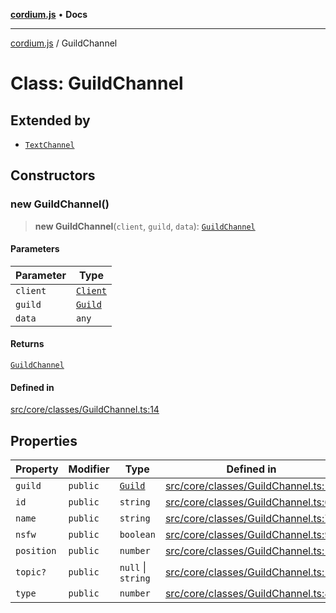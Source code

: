 [**cordium.js**](../README.mdx) • **Docs**

***

[cordium.js](../globals.mdx) / GuildChannel

# Class: GuildChannel

## Extended by

- [`TextChannel`](TextChannel.mdx)

## Constructors

### new GuildChannel()

> **new GuildChannel**(`client`, `guild`, `data`): [`GuildChannel`](GuildChannel.mdx)

#### Parameters

| Parameter | Type |
| ------ | ------ |
| `client` | [`Client`](Client.mdx) |
| `guild` | [`Guild`](Guild.mdx) |
| `data` | `any` |

#### Returns

[`GuildChannel`](GuildChannel.mdx)

#### Defined in

[src/core/classes/GuildChannel.ts:14](https://github.com/devdimer/cordium.js/blob/e371e1ca62e6613420e96362d2170ac2af18a382/src/core/classes/GuildChannel.ts#L14)

## Properties

| Property | Modifier | Type | Defined in |
| ------ | ------ | ------ | ------ |
| `guild` | `public` | [`Guild`](Guild.mdx) | [src/core/classes/GuildChannel.ts:12](https://github.com/devdimer/cordium.js/blob/e371e1ca62e6613420e96362d2170ac2af18a382/src/core/classes/GuildChannel.ts#L12) |
| `id` | `public` | `string` | [src/core/classes/GuildChannel.ts:6](https://github.com/devdimer/cordium.js/blob/e371e1ca62e6613420e96362d2170ac2af18a382/src/core/classes/GuildChannel.ts#L6) |
| `name` | `public` | `string` | [src/core/classes/GuildChannel.ts:7](https://github.com/devdimer/cordium.js/blob/e371e1ca62e6613420e96362d2170ac2af18a382/src/core/classes/GuildChannel.ts#L7) |
| `nsfw` | `public` | `boolean` | [src/core/classes/GuildChannel.ts:9](https://github.com/devdimer/cordium.js/blob/e371e1ca62e6613420e96362d2170ac2af18a382/src/core/classes/GuildChannel.ts#L9) |
| `position` | `public` | `number` | [src/core/classes/GuildChannel.ts:10](https://github.com/devdimer/cordium.js/blob/e371e1ca62e6613420e96362d2170ac2af18a382/src/core/classes/GuildChannel.ts#L10) |
| `topic?` | `public` | `null` \| `string` | [src/core/classes/GuildChannel.ts:11](https://github.com/devdimer/cordium.js/blob/e371e1ca62e6613420e96362d2170ac2af18a382/src/core/classes/GuildChannel.ts#L11) |
| `type` | `public` | `number` | [src/core/classes/GuildChannel.ts:8](https://github.com/devdimer/cordium.js/blob/e371e1ca62e6613420e96362d2170ac2af18a382/src/core/classes/GuildChannel.ts#L8) |
